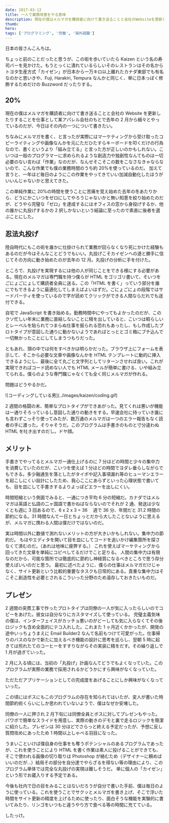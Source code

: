 ```yaml
---
date: 2017-03-12
title: 一人で業務改善をやる意味
description: 現在の僕はメルマガを購読者に向けて書き送ることと会社のWebsiteを更新したりすることを仕事として某アパレル会社のもとで去年の2月から細々とやっているのだが、今日はその内の一つについて書きたい。
thumb:
hero:
tags: ['プログラミング', '労働', '海外就職']
---
```


日本の皆さんこんちは。

ちょっと前のことだったと思うが、この街を歩いていたら Kaizen という名の寿司バーを見かけた。もうとっくに潰れているらしいそのレストランはその名からトヨタ生産方式「カイゼン」が日本から一万キロ以上離れたカナダ東部でも有名なのかと思いきや、Fuji, Harakiri, Tempura なんかと同じく、単に日本っぽく修飾するためだけの Buzzword だったりする。

## 20%

現在の僕はメルマガを購読者に向けて書き送ることと会社の Website を更新したりすることを仕事として某アパレル会社のもとで去年の 2 月から細々とやっているのだが、今日はその内の一つについて書きたい。

ちなみにメルマガを書く、と言ったが実際にはマーケティングから受け取ったコピーライティングや画像なんかを元にただひたすらキーボードを叩くだけの行為なので、書くというより「組み立てる」と言った方が正しいのかもしれない。こいつは一般のプログラマーに求められるような創造力や独創性なんてものは一切必要のない言わば「作業」なのだが、なんせそこそこの数をこなさなきゃならないので、こんな作業でも僕の業務時間のうち約 20%を使っているのだ。
加えて言うと、一年ほど毎日のようにこの作業をやってきていい加減自動化したほうがいいんじゃないかと思えてきた。

この単純作業に 20%の時間を使うことに苦痛を覚え始めた去年の冬あたりから、どうにかこいつをゼロにしてやろうじゃないかと無い知恵を絞り始めたのだが、どうやら完璧な「ゼロ」を達成するにはオフィスの窓から身投げするか、他の誰かに丸投げするかの 2 択しかないという結論に至ったので素直に後者を選ぶことにした。

## 忍法丸投げ

陸自時代にもこの術を誰かに仕掛けられて業務が回らなくなり死にかけた経験もあるのだが今はそんなことどうでもいい。丸投げこそカイゼンへの道と勝手に信じてその方向に動き始めたのが去年の 12 月。丸投げの分析に手を付けた。

ところで、丸投げを実現するには他の人が同じことをできる様にする必要がある。現在のメルマガは専門職を持つ僕らが HTML をゴリゴリ書いて、そいつをごにょごにょして購読者全員に送る。この「HTML を書く」っていう部分を誰にでもできるように最適化してしまえばよいはずだ。ごにょごにょの段階ではサードパーティを使っているので字が読めてクリックができる人間ならだれでも送付できる。

自宅で JavaScript を書き始める。勤務時間中にやってもよかったのだが、このクソ忙しい年末に業務に直結しないことに精を出していると、こいつは暇らしいとレーベルを貼られてつまらぬ仕事を振られる恐れもあったし、もし作成したプロトタイプが意図した通りに動かないようであればとっととゴミ箱にブチ込んで一切無かったことにしてしまうつもりだった。

ともあれ、頭の中では何をすべきかは明らかだった。ブラウザ上にフォームを表示して、そこから必要な文章や画像なんかを HTML テンプレートに動的に挿入できるようにし、最後に全て丸ごと文字列としてリターンさせれば良い。これが実現できればコード読めない人でも HTML メールが簡単に書ける、いや組み立てられる。僕らのような専門職じゃなくても全く同じメルマガが作れる。

問題はどうやるかだ。

<div>![コーディングしている男](../images/kaizen/coding.gif)</div>

2 週間の格闘の末、簡単なプロトタイプができあがった。見てくれは悪いが機能は一通りそろっているし意図した通りの動きをする。早速会社に持っていき誰にも言わずこっそり使ってみたが、数万通のメルマガは一つのエラー報告もなく読者の手に渡った。そりゃそうだ。このプログラムは手書きのものと寸分違わぬ HTML を吐き出すのだし。ドヤ顔。

## メリット

手書きでやってるとメルマガ一通仕上げるのに 7 分ほどの時間と少々の集中力を消費していたのだが、こいつを使えば 1 分ほどの時間でヨダレ垂らしながらでもできる。多少融通生を落としたがタイポや記入事項漏れ等のヒューマンエラーを起こしにくい設計にしたため、我心ここにあらずといった心理状態で書いても、目を皿にして手書きするよりよっぽどエラーを出しにくい。

時間短縮という側面でみると、一通につき平均 6 分の短縮だ。カナダではメルマガは英語と仏語の二ヶ国語で書かねばならないのでそれが 2 通、発送は少なくとも週に 3 回あるので、6 x 2 x 3 = 36 　週で 36 分、年間だと 31.2 時間の節約になる。31 時間なんて一日とちょっとだから大したことないように思えるが、メルマガに携わる人間は僕だけではないのだ。

実は時間以外に数値で測れないメリットの方が大きいかもしれない。集中力の節約だ。
もはやエディタを開いて目を皿にしてコードを追いかけ編集箇所を探さなくて済むのだ。（あれは地味に疲弊する。）
これを使えばマーケティングから回ってきた文章を単純にコピペしてるだけでこと足りる。
人間の集中力は有限なのだから、可能な箇所では徹底的に節約し神経質になるべきところで思う存分使えばいいのだと思う。
最初に述べたように、僕らの仕事はメルマガだけじゃなく、サイト更新という比較的重要なタスクも日常的にある。貴重な集中力はそこそこ創造性を必要とされるこういった分野のため温存しておきたいものだ。

## プレゼン

2 週間の突貫工事で作ったプロトタイプは同僚の一人が気に入ったらしいのでコピーをあげた。彼女は自分なりにカスタマイズして使っている。
完璧主義気味の僕は、インターフェイスがカッチョ悪いのがどーしても気に入らなくてその後ロジックも含め全面的にテコ入れした。これまた 1 ヶ月近くかかったが、開発の途中いっちょうまえに Email Builder2 なんて名前もつけて可愛がった。仕事帰りのバスのなかで新たに加えるべき機能の設計に思考を巡らし、翌朝 5 時に起きては煎れたてのコーヒーをすすりながらその実装に精をだす。その繰り返しで 1 月が過ぎていった。

2 月に入る頃には、当初の「丸投げ」計画なんてどうでもよくなっていた。このプログラムが実際の業務で採用されるかどうかにすら興味がなくなっていた。

ただただアプリケーションとしての完成度をあげることにしか興味がなくなっていった。

この頃にはボスにもこのプログラムの存在を知られてはいたが、変人が書いた時間節約術くらいにしか思われていないようで、僕はなぜか安堵した。

同僚の一人に押され 2 月下旬には同僚全員とボスに対してプレゼンもやった。パワポで簡単なスライドを用意し、実際の動きのデモと裏で走るロジックを簡潔に紹介した。プレゼンは 30 分ほどでさらっと終える予定だったが、予想に反し質問攻めにあったため 1 時間以上しゃべる羽目になった。

うまいこといけば僕自身の仕事をも奪うポテンシャルのあるプログラムであったが、これを使うことにより HTML を書く作業は素人に投げることができても、そこで使われる画像の切り取りは Photoshop が絡むため（デザイナーに頼めばいいのだが…）結局その部分を自分達でやらざるを得ない等の理由により、このプログラム単体では完全な丸投げの実現は難しそうだ。
単に個人の「カイゼン」という形でお蔵入りする予定である。

今後も社内で日の目をみることはないだろうが自分で書いた手前、僕は毎日のように使っている。これを使うことでサクッとメルマガを書き上げ、そこで浮いた時間をサイト更新の精度を上げるために使ったり、面白そうな機能を実験的に書いてみたり、リンゴをいつもと違うやり方で食べる等の時間に充てている。

したっけ。
